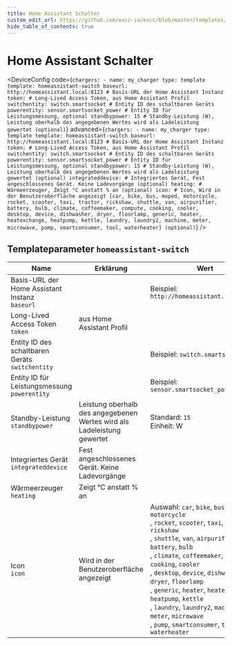 ```yaml
---
title: Home Assistant Schalter
custom_edit_url: https://github.com/evcc-io/evcc/blob/master/templates/definition/charger/homeassistant-switch.yaml
hide_table_of_contents: true
---
```



# Home Assistant Schalter

<div className="device-detail-container">
  <div className="device-detail-content">
    <DeviceFeatures features="" />

<DeviceConfig code={`chargers:
    - name: my_charger
      type: template
      template: homeassistant-switch
      baseurl: http://homeassistant.local:8123 # Basis-URL der Home Assistant Instanz
      token: # Long-Lived Access Token, aus Home Assistant Profil
      switchentity: switch.smartsocket # Entity ID des schaltbaren Geräts
      powerentity: sensor.smartsocket_power # Entity ID für Leistungsmessung, optional
      standbypower: 15 # Standby-Leistung (W), Leistung oberhalb des angegebenen Wertes wird als Ladeleistung gewertet (optional)`} advanced={`chargers:
    - name: my_charger
      type: template
      template: homeassistant-switch
      baseurl: http://homeassistant.local:8123 # Basis-URL der Home Assistant Instanz
      token: # Long-Lived Access Token, aus Home Assistant Profil
      switchentity: switch.smartsocket # Entity ID des schaltbaren Geräts
      powerentity: sensor.smartsocket_power # Entity ID für Leistungsmessung, optional
      standbypower: 15 # Standby-Leistung (W), Leistung oberhalb des angegebenen Wertes wird als Ladeleistung gewertet (optional)
      integrateddevice: # Integriertes Gerät, Fest angeschlossenes Gerät. Keine Ladevorgänge (optional)
      heating: # Wärmeerzeuger, Zeigt °C anstatt % an (optional)
      icon: # Icon, Wird in der Benutzeroberfläche angezeigt [car, bike, bus, moped, motorcycle, rocket, scooter, taxi, tractor, rickshaw, shuttle, van, airpurifier, battery, bulb, climate, coffeemaker, compute, cooking, cooler, desktop, device, dishwasher, dryer, floorlamp, generic, heater, heatexchange, heatpump, kettle, laundry, laundry2, machine, meter, microwave, pump, smartconsumer, tool, waterheater] (optional)`} />
  </div>
  <div className="device-detail-icon">
    <evcc-icon
      type="charger"
      name="home-assistant-switch"
      size="400px"
      alt="Home Assistant Schalter"
      className="device-detail-icon-img"
    ></evcc-icon>
  </div>
</div>

## Templateparameter `homeassistant-switch`

| Name | Erklärung | Wert | Optional |
|-----------|-----------|------|----------|
| Basis-URL der Home Assistant Instanz<br/>`baseurl` |  | Beispiel: `http://homeassistant.local:8123` | ja |
| Long-Lived Access Token<br/>`token` | aus Home Assistant Profil |  | ja |
| Entity ID des schaltbaren Geräts<br/>`switchentity` |  | Beispiel: `switch.smartsocket` | ja |
| Entity ID für Leistungsmessung<br/>`powerentity` |  | Beispiel: `sensor.smartsocket_power` | nein |
| Standby-Leistung<br/>`standbypower` | Leistung oberhalb des angegebenen Wertes wird als Ladeleistung gewertet | Standard: `15`<br/>Einheit: W | nein |
| Integriertes Gerät<br/>`integrateddevice` | Fest angeschlossenes Gerät. Keine Ladevorgänge |  | nein |
| Wärmeerzeuger<br/>`heating` | Zeigt °C anstatt % an |  | nein |
| Icon<br/>`icon` | Wird in der Benutzeroberfläche angezeigt | Auswahl: `car`, `bike`, `bus`, `moped`, `motorcycle`<br/>, `rocket`, `scooter`, `taxi`, `tractor`, `rickshaw`<br/>, `shuttle`, `van`, `airpurifier`, `battery`, `bulb`<br/>, `climate`, `coffeemaker`, `compute`, `cooking`, `cooler`<br/>, `desktop`, `device`, `dishwasher`, `dryer`, `floorlamp`<br/>, `generic`, `heater`, `heatexchange`, `heatpump`, `kettle`<br/>, `laundry`, `laundry2`, `machine`, `meter`, `microwave`<br/>, `pump`, `smartconsumer`, `tool`, `waterheater` | nein |

